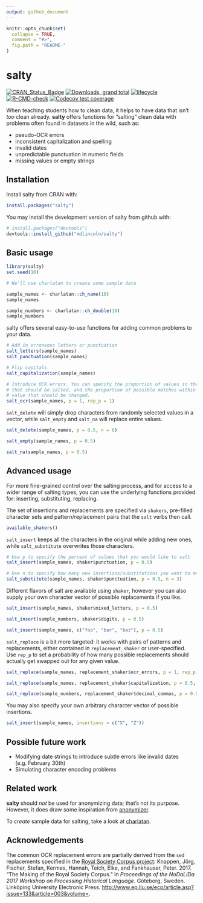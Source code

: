 ```yaml
---
output: github_document
---
```


<!-- README.md is generated from README.Rmd. Please edit that file -->

```r
knitr::opts_chunk$set(
  collapse = TRUE,
  comment = "#>",
  fig.path = "README-"
)
```

# salty

<!-- badges: start -->
[![CRAN_Status_Badge](http://www.r-pkg.org/badges/version/salty)](https://cran.r-project.org/package=salty)
[![Downloads, grand total](http://cranlogs.r-pkg.org/badges/grand-total/salty)](https://cranlogs.r-pkg.org/)
[![lifecycle](https://img.shields.io/badge/lifecycle-experimental-orange.svg)](https://www.tidyverse.org/lifecycle/#experimental)
[![R-CMD-check](https://github.com/mdlincoln/salty/actions/workflows/R-CMD-check.yaml/badge.svg)](https://github.com/mdlincoln/salty/actions/workflows/R-CMD-check.yaml)
[![Codecov test coverage](https://codecov.io/gh/mdlincoln/salty/branch/master/graph/badge.svg)](https://app.codecov.io/gh/mdlincoln/salty?branch=master)
<!-- badges: end -->

When teaching students how to clean data, it helps to have data that isn't _too_ clean already.
**salty** offers functions for "salting" clean data with problems often found in datasets in the wild, such as:

- pseudo-OCR errors
- inconsistent capitalization and spelling
- invalid dates
- unpredictable punctuation in numeric fields
- missing values or empty strings

## Installation

Install salty from CRAN with:

```r
install.packages("salty")
```

You may install the development version of salty from github with:

```r
# install.packages("devtools")
devtools::install_github("mdlincoln/salty")
```

## Basic usage

```r
library(salty)
set.seed(10)

# We'll use charlatan to create some sample data

sample_names <- charlatan::ch_name(10)
sample_names

sample_numbers <- charlatan::ch_double(10)
sample_numbers
```

salty offers several easy-to-use functions for adding common problems to your data.

```r
# Add in erroneous letters or punctuation
salt_letters(sample_names)
salt_punctuation(sample_names)

# Flip capitals
salt_capitalization(sample_names)

# Introduce OCR errors. You can specify the proportion of values in the vector
# that should be salted, and the proportion of possible matches within a single
# value that should be changed.
salt_ocr(sample_names, p = 1, rep_p = 1)
```

`salt_delete` will simply drop characters from randomly selected values in a vector, while `salt_empty` and `salt_na` will replace entire values.

```r
salt_delete(sample_names, p = 0.5, n = 6)

salt_empty(sample_names, p = 0.5)

salt_na(sample_names, p = 0.5)
```

## Advanced usage

For more fine-grained control over the salting process, and for access to a wider range of salting types, you can use the underlying functions provided for: inserting, substituting, replacing.

The set of insertions and replacements are specified via `shakers`, pre-filled character sets and pattern/replacement pairs that the `salt` verbs then call.

```r
available_shakers()
```

`salt_insert` keeps all the characters in the original while adding new ones, while `salt_substitute` overwrites those characters.

```r
# Use p to specify the percent of values that you would like to salt
salt_insert(sample_names, shaker$punctuation, p = 0.5)

# Use n to specify how many new insertions/substitutions you want to make to selected values
salt_substitute(sample_names, shaker$punctuation, p = 0.5, n = 3)
```

Different flavors of salt are available using `shaker`, however you can also supply your own character vector of possible replacements if you like.

```r
salt_insert(sample_names, shaker$mixed_letters, p = 0.5)

salt_insert(sample_numbers, shaker$digits, p = 0.5)

salt_insert(sample_names, c("foo", "bar", "baz"), p = 0.5)
```

`salt_replace` is a bit more targeted: it works with pairs of patterns and replacements, either contained in `replacement_shaker` or user-specified. Use `rep_p` to set a probability of how many possible replacements should actually get swapped out for any given value.

```r
salt_replace(sample_names, replacement_shaker$ocr_errors, p = 1, rep_p = 1)

salt_replace(sample_names, replacement_shaker$capitalization, p = 0.5, rep_p = 0.2)

salt_replace(sample_numbers, replacement_shaker$decimal_commas, p = 0.5, rep_p = 1)
```


You may also specify your own arbitrary character vector of possible insertions.

```r
salt_insert(sample_names, insertions = c("X", "Z"))
```

## Possible future work

- Modifying date strings to introduce subtle errors like invalid dates (e.g. February 30th)
- Simulating character encoding problems

## Related work

**salty** should _not_ be used for anonymizing data; that's not its purpose.
However, it does draw some inspiration from [anonymizer](https://github.com/paulhendricks/anonymizer).

To _create_ sample data for salting, take a look at [charlatan](https://github.com/ropensci/charlatan).

## Acknowledgements

The common OCR replacement errors are partially derived from the `sed` replacements specified in the [Royal Society Corpus project](http://fedora.clarin-d.uni-saarland.de/rsc/access.html): Knappen, Jörg, Fischer, Stefan, Kermes, Hannah, Teich, Elke, and Fankhauser, Peter. 2017. "The Making of the Royal Society Corpus." In _Proceedings of the NoDaLiDa 2017 Workshop on Processing Historical Language_. Göteborg, Sweden. Linköping University Electronic Press. <http://www.ep.liu.se/ecp/article.asp?issue=133&article=003&volume=>.
